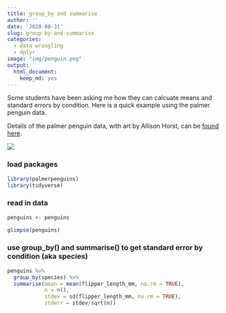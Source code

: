```yaml
---
title: group_by and summarise
author: ''
date: '2020-08-31'
slug: group-by-and-summarise
categories: 
  - data wrangling
  - dplyr
image: "img/penguin.png"
output:
  html_document:
    keep_md: yes
---
```



Some students have been asking me how they can calcuate means and standard errors by condition. Here is a quick example using the palmer penguin data. 

Details of the palmer penguin data, with art by Allison Horst, can be [found here](https://github.com/allisonhorst/palmerpenguins).

![](https://github.com/allisonhorst/palmerpenguins/raw/master/man/figures/lter_penguins.png)

### load packages


```r
library(palmerpenguins) 
library(tidyverse)

```
### read in data
```r

penguins <- penguins

glimpse(penguins)

```

### use group_by() and summarise() to get standard error by condition (aka species)
```r

penguins %>%
  group_by(species) %>%
  summarise(mean = mean(flipper_length_mm, na.rm = TRUE), 
            n = n(), 
            stdev = sd(flipper_length_mm, na.rm = TRUE), 
            stderr = stdev/sqrt(n)) 
```





